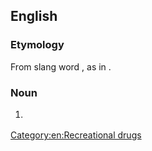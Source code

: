 ==English==

===Etymology===
From slang word {{term|crack}}, as in {{term|cocaine}}.

===Noun===
{{en-noun|head=[[crack]] [[head]]}}

# {{context|slang|lang=en}} {{alternative spelling of|crackhead}}

[[Category:en:Recreational drugs]]